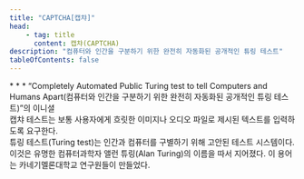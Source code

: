 ```yaml
---
title: "CAPTCHA[캡챠]"
head:
    - tag: title
      content: 캡챠(CAPTCHA)
description: "컴퓨터와 인간을 구분하기 위한 완전히 자동화된 공개적인 튜링 테스트"
tableOfContents: false
---
```


<Badge text="WCAG2" variant="note" size="large" />
* * *
“<span lang="en">Completely Automated Public Turing test to tell Computers and Humans Apart</span>(컴퓨터와 인간을 구분하기 위한 완전히 자동화된 공개적인 튜링 테스트)”의 이니셜

<Aside title="참고 1">
캡챠 테스트는 보통 사용자에게 흐릿한 이미지나 오디오 파일로 제시된 텍스트를 입력하도록 요구한다.
</Aside>

<Aside title="참고 2">
튜링 테스트(Turing test)는 인간과 컴퓨터를 구별하기 위해 고안된 테스트 시스템이다. 이것은 유명한 컴퓨터과학자 앨런 튜링(Alan Turing)의 이름을 따서 지어졌다. 이 용어는 카네기멜론대학교 연구원들이 만들었다.
</Aside>
